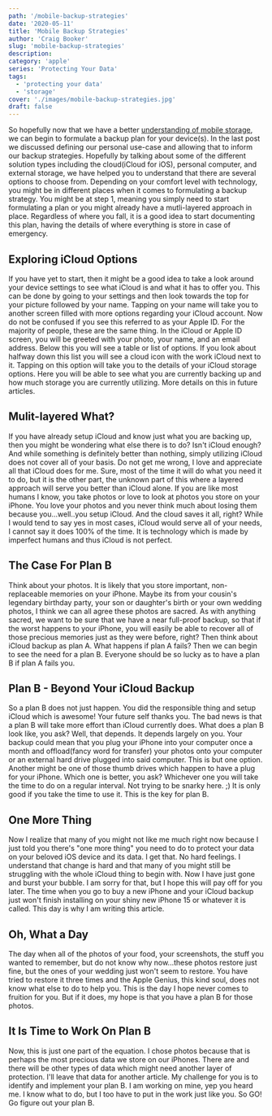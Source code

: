 ```yaml
---
path: '/mobile-backup-strategies'
date: '2020-05-11'
title: 'Mobile Backup Strategies'
author: 'Craig Booker'
slug: 'mobile-backup-strategies'
description:
category: 'apple'
series: 'Protecting Your Data'
tags:
  - 'protecting your data'
  - 'storage'
cover: './images/mobile-backup-strategies.jpg'
draft: false
---
```


So hopefully now that we have a better [understanding of mobile storage](https://craigbooker.com/understanding-mobile-storage/), we can begin to formulate a backup plan for your device(s). In the last post we discussed defining our personal use-case and allowing that to inform our backup strategies. Hopefully by talking about some of the different solution types including the cloud(iCloud for iOS), personal computer, and external storage, we have helped you to understand that there are several options to choose from. Depending on your comfort level with technology, you might be in different places when it comes to formulating a backup strategy. You might be at step 1, meaning you simply need to start formulating a plan or you might already have a mutli-layered approach in place. Regardless of where you fall, it is a good idea to start documenting this plan, having the details of where everything is store in case of emergency.

## Exploring iCloud Options

If you have yet to start, then it might be a good idea to take a look around your device settings to see what iCloud is and what it has to offer you. This can be done by going to your settings and then look towards the top for your picture followed by your name. Tapping on your name will take you to another screen filled with more options regarding your iCloud account. Now do not be confused if you see this referred to as your Apple ID. For the majority of people, these are the same thing. In the iCloud or Apple ID screen, you will be greeted with your photo, your name, and an email address. Below this you will see a table or list of options. If you look about halfway down this list you will see a cloud icon with the work iCloud next to it. Tapping on this option will take you to the details of your iCloud storage options. Here you will be able to see what you are currently backing up and how much storage you are currently utilizing. More details on this in future articles.

## Mulit-layered What?

If you have already setup iCloud and know just what you are backing up, then you might be wondering what else there is to do? Isn't iCloud enough? And while something is definitely better than nothing, simply utilizing iCloud does not cover all of your basis. Do not get me wrong, I love and appreciate all that iCloud does for me. Sure, most of the time it will do what you need it to do, but it is the other part, the unknown part of this where a layered approach will serve you better than iCloud alone. If you are like most humans I know, you take photos or love to look at photos you store on your iPhone. You love your photos and you never think much about losing them because you...well..you setup iCloud. And the cloud saves it all, right? While I would tend to say yes in most cases, iCloud would serve all of your needs, I cannot say it does 100% of the time. It is technology which is made by imperfect humans and thus iCloud is not perfect.

## The Case For Plan B

Think about your photos. It is likely that you store important, non-replaceable memories on your iPhone. Maybe its from your cousin's legendary birthday party, your son or daughter's birth or your own wedding photos, I think we can all agree these photos are sacred. As with anything sacred, we want to be sure that we have a near full-proof backup, so that if the worst happens to your iPhone, you will easily be able to recover all of those precious memories just as they were before, right? Then think about iCloud backup as plan A. What happens if plan A fails? Then we can begin to see the need for a plan B. Everyone should be so lucky as to have a plan B if plan A fails you.

## Plan B - Beyond Your iCloud Backup

So a plan B does not just happen. You did the responsible thing and setup iCloud which is awesome! Your future self thanks you. The bad news is that a plan B will take more effort than iCloud currently does. What does a plan B look like, you ask? Well, that depends. It depends largely on you. Your backup could mean that you plug your iPhone into your computer once a month and offload(fancy word for transfer) your photos onto your computer or an external hard drive plugged into said computer. This is but one option. Another might be one of those thumb drives which happen to have a plug for your iPhone. Which one is better, you ask? Whichever one you will take the time to do on a regular interval. Not trying to be snarky here. ;) It is only good if you take the time to use it. This is the key for plan B.

## One More Thing

Now I realize that many of you might not like me much right now because I just told you there's "one more thing" you need to do to protect your data on your beloved iOS device and its data. I get that. No hard feelings. I understand that change is hard and that many of you might still be struggling with the whole iCloud thing to begin with. Now I have just gone and burst your bubble. I am sorry for that, but I hope this will pay off for you later. The time when you go to buy a new iPhone and your iCloud backup just won't finish installing on your shiny new iPhone 15 or whatever it is called. This day is why I am writing this article.

## Oh, What a Day

The day when all of the photos of your food, your screenshots, the stuff you wanted to remember, but do not know why now...these photos restore just fine, but the ones of your wedding just won't seem to restore. You have tried to restore it three times and the Apple Genius, this kind soul, does not know what else to do to help you. This is the day I hope never comes to fruition for you. But if it does, my hope is that you have a plan B for those photos.

## It Is Time to Work On Plan B

Now, this is just one part of the equation. I chose photos because that is perhaps the most precious data we store on our iPhones. There are and there will be other types of data which might need another layer of protection. I'll leave that data for another article. My challenge for you is to identify and implement your plan B. I am working on mine, yep you heard me. I know what to do, but I too have to put in the work just like you. So GO! Go figure out your plan B.
